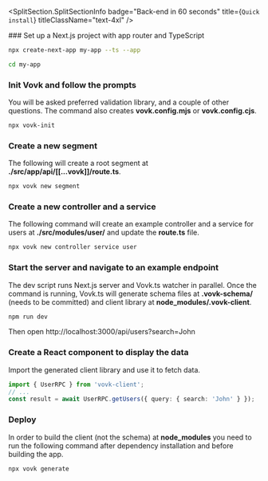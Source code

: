  
<div className="max-w-screen-md m-auto">

<SplitSection.SplitSectionInfo badge="Back-end in 60 seconds" title={`Quick install`} titleClassName="text-4xl" />
 

<Steps className="mdx-with-style">
### Set up a Next.js project with app router and TypeScript
 
```bash
npx create-next-app my-app --ts --app
```
```bash
cd my-app
```

### Init Vovk and follow the prompts

You will be asked preferred validation library, and a couple of other questions. The command also creates **vovk.config.mjs** or **vovk.config.cjs**.
 
```bash
npx vovk-init
```
 
### Create a new segment

The following will create a root segment at **./src/app/api/[[...vovk]]/route.ts**.

```bash
npx vovk new segment
```

### Create a new controller and a service

The following command will create an example controller and a service for users at **./src/modules/user/** and update the **route.ts** file.

```bash
npx vovk new controller service user
```

### Start the server and navigate to an example endpoint

The dev script runs Next.js server and Vovk.ts watcher in parallel. Once the command is running, Vovk.ts will generate schema files at **.vovk-schema/** (needs to be committed) and client library at **node_modules/.vovk-client**.

```bash
npm run dev
```

Then open http://localhost:3000/api/users?search=John

### Create a React component to display the data

Import the generated client library and use it to fetch data.

<div className="nextra-code [&_code]:block inline-block">

```ts
import { UserRPC } from 'vovk-client';
// ...
const result = await UserRPC.getUsers({ query: { search: 'John' } });
```

</div>

### Deploy

In order to build the client (not the schema) at **node_modules** you need to run the following command after dependency installation and before building the app.

```bash
npx vovk generate
```

</Steps>

</div>
 
